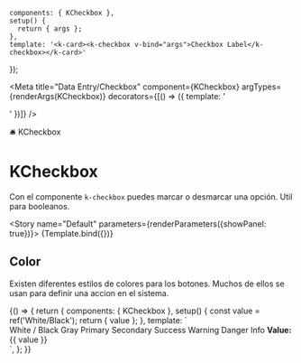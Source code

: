 
    components: { KCheckbox },
    setup() {
      return { args };
    },
    template: '<k-card><k-checkbox v-bind="args">Checkbox Label</k-checkbox></k-card>'
});

<Meta title="Data Entry/Checkbox" component={KCheckbox} argTypes={renderArgs(KCheckbox)} decorators={[() => ({ template: '<div class="flex items-center justify-center p-10"><story /></div>' })]} />

<SHead image="https://media0.giphy.com/media/hDSy8w6rGHeTe/giphy.gif?cid=ecf05e47d1yojdu59ttft3ykom3decoar5aubq8zin0w9sov&rid=giphy.gif&ct=g">🛎 KCheckbox</SHead>

# KCheckbox
Con el componente `k-checkbox` puedes marcar o desmarcar una opción. Util para booleanos.

<Story name="Default" parameters={renderParameters({showPanel: true})}>
  {Template.bind({})}
</Story>

<ArgsTable story="Default" />

## **Color**
Existen diferentes estilos de colores para los botones. Muchos de ellos se usan para definir una accion en el sistema.

<Canvas>
  <Story name="Color" argTypes={renderArgs(KCheckbox, {}, true)} parameters={renderParameters({showPanel: false})}>
    {() => {
      return {
        components: { KCheckbox },
        setup() {
          const value = ref('White/Black');
          return { value };
        },
        template: `
          <div class="flex flex-col gap-4">
            <k-card class="grid grid-cols-2 gap-4">
              <k-checkbox v-model="value" color="white" value="White/Black">White / Black</k-checkbox>
              <k-checkbox v-model="value" color="gray" value="Gray">Gray</k-checkbox>
              <k-checkbox v-model="value" color="primary" value="Primary">Primary</k-checkbox>
              <k-checkbox v-model="value" color="secondary" value="Secondary">Secondary</k-checkbox>
              <k-checkbox v-model="value" color="success" value="Success">Success</k-checkbox>
              <k-checkbox v-model="value" color="warning" value="Warning">Warning</k-checkbox>
              <k-checkbox v-model="value" color="danger" value="Danger">Danger</k-checkbox>
              <k-checkbox v-model="value" color="info" value="Info">Info</k-checkbox>
            </k-card>
            <k-card>
              <b>Value:</b> {{ value }}
            </k-card>
          </div>
        `,
      };
    }}
  </Story>
</Canvas>
